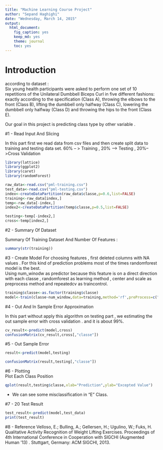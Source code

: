 ```yaml
---
title: "Machine Learning Course Project"
author: "Sepand Haghighi"
date: "Wednesday, March 14, 2015"
output:
  html_document:
    fig_caption: yes
    keep_md: yes
    theme: journal
    toc: yes
---
```

# Introduction          
according to dataset :     
Six young health participants were asked to perform one set of 10 repetitions of the Unilateral Dumbbell Biceps Curl in five different fashions: exactly according to the specification (Class A), throwing the elbows to the front (Class B), lifting the dumbbell only halfway (Class C), lowering the dumbbell only halfway (Class D) and throwing the hips to the front (Class E).           

Our goal in this project is predicting class type by other variable .         

#1 - Read Input And Slicing           


In this part first we read data from csv files and then create split data to training and testing data set.  60% -- > Training , 20% --> Testing , 20%-->Cross Validation               

```r
library(lattice)
library(ggplot2)
library(caret)
library(randomForest)
```
```r
raw_data<-read.csv("pml-training.csv")
test_data<-read.csv("pml-testing.csv")
index<-createDataPartition(raw_data$classe,p=0.6,list=FALSE)
training<-raw_data[index,]
temp<-raw_data[-index,]
index2<-createDataPartition(temp$classe,p=0.5,list=FALSE)

testing<-temp[-index2,]
cross<-temp[index2,]


```
#2 - Summary Of Dataset  

Summary Of  Training Dataset And Number Of Features :        

```r

summary(str(training))


```
          
          

#3 - Create Model
For choosing features , first deleted columns with NA values . For this kind of prediction problems most of the times randomforest model is the best.   
Using num_winodw as predictor because this feature is on a direct direction with each classe  , randomforest as learning method , center and scale as preprocess method and repeatedcv as traincontrol.    


```r
training$classe<-as.factor(training$classe)
model<-train(classe~num_window,data=training,method='rf',preProcess=c("center","scale"),trControl = trainControl(method="repeatedcv"))

```
#4 - Out And In Sample Error Approximation    

In this part without apply this algorithm on testing part , we estimating the out sample error with cross validation . 
and it is about 99%.
```r
cv_result<-predict(model,cross)
confusionMatrix(cv_result,cross[,"classe"])


```
#5 - Out Sample Error    

```r

result<-predict(model,testing)

confusionMatrix(result,testing[,"classe"])


```
#6 - Plotting      
Plot Each Class Position         

```r
qplot(result,testing$classe,xlab="Prediction",ylab="Excepted Value")


```

              
* We can see some misclassification in  "E" Class. 

#7 - 20 Test Result    
```r
test_result<-predict(model,test_data)
print(test_result)
```

#8 - Reference 
Velloso, E.; Bulling, A.; Gellersen, H.; Ugulino, W.; Fuks, H. Qualitative Activity Recognition of Weight Lifting Exercises. Proceedings of 4th International Conference in Cooperation with SIGCHI (Augmented Human '13) . Stuttgart, Germany: ACM SIGCHI, 2013.



